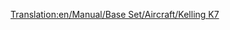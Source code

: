[[Translation:en/Manual/Base Set/Aircraft/Kelling K7]]

{{en/Aircraft|Name=Kelling K7
|Image=[[File:en/KellingK7.png|Kelling K7]]
|Cost=41.015 (82,030)
|Speed=947 kph (592 MPH)
|Annual=6.468 (12,936)
|Designed=2036
|Lifespan=25
|Capacity=180 passengers & 60 bags of mail
|Description=Fictional futuristic plane. Kelling is an unknown company, only making a Diesel in Tropical.
|Real-life=Fictional
}}